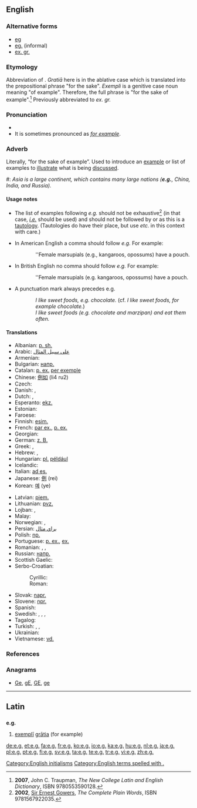 {{also|Appendix:Variations of "eg"}}
==English==

===Alternative forms===
* [[eg]]
* [[eg.]] (informal)
* [[ex. gr.]]

===Etymology===
Abbreviation of {{etyl|la}} {{term|exempli gratia|exemplī grātiā|lang=la|for example}}. ''Gratiā'' here is in the ablative case which is translated into the prepositional phrase "for the sake". ''Exempli'' is a genitive case noun meaning "of example". Therefore, the full phrase is "for the sake of example".<ref>'''2007''', John C. Traupman, ''The New College Latin and English Dictionary'', ISBN 9780553590128.</ref> Previously abbreviated to ''ex. gr.''

===Pronunciation===
* {{IPA|/iːdʒiː/}}
* It is sometimes pronounced as ''[[for example]]''.

===Adverb===
Literally, “for the sake of example”.  Used to introduce an [[example]] or list of examples to [[illustrate]] what is being [[discuss]]ed.

#: ''Asia is a large continent, which contains many large nations ('''e.g.''', China, India, and Russia).''

====Usage notes====
* The list of examples following ''e.g.'' should not be exhaustive<ref>'''2002''', [[w:Ernest Gowers|Sir Ernest Gowers]], ''The Complete Plain Words'', ISBN 9781567922035.</ref> (in that case, ''[[i.e.]]'' should be used) and should not be followed by {{term|et cetera}} or {{term|etc.}} as this is a [[tautology]].  (Tautologies do have their place, but use ''etc.'' in this context with care.)

* In American English a comma should follow ''e.g.'' For example:
:: ''Female marsupials (e.g., kangaroos, opossums) have a pouch.

* In British English no comma should follow ''e.g.'' For example:
:: ''Female marsupials (e.g. kangaroos, opossums) have a pouch.

* A punctuation mark always precedes e.g.
:: ''I like sweet foods, e.g. chocolate.''  (cf. ''I like sweet foods, for example chocolate.'')
:: ''I like sweet foods (e.g. chocolate and marzipan) and eat them often.''

====Translations====
{{trans-top|abbreviation for “for example”}}
* Albanian: [[p. sh.]] {{qualifier|[[për shembull]]}}
* Arabic: [[على سبيل المثال]]
* Armenian: {{t-|hy|օր.|tr=òr.}} {{qualifier|[[օրինակ]]}}
* Bulgarian: [[напр.]] {{qualifier|[[например]]}}
* Catalan: [[p. ex.]] [[per exemple]]
* Chinese: [[例如]] (li4 ru2)
* Czech: {{t+|cs|např.}}
* Danish: {{t+|da|f.eks.}}, {{t+|da|fx}} {{qualifier|{{t-|da|for eksempel}}}}
* Dutch: {{t+|nl|bv.}}, {{t+|nl|bijv.}} {{qualifier|{{t+|nl|bijvoorbeeld}}}}
* Esperanto: [[ekz.]] {{qualifier|[[ekzemple]]}}
* Estonian: {{t+|et|nt}}
* Faroese: {{t-|fo|t.d.}} {{qualifier|{{t-|fo|til dømis}}}}
* Finnish: [[esim.]] {{qualifier|[[esimerkiksi]]}}
* French: [[par ex.]], [[p. ex.]] {{qualifier|[[par exemple]]}}<!-- are both right? -->
* Georgian: {{t+|ka|მაგ.|tr=mag.|sc=Geor}}
* German: [[z. B.]] {{qualifier|[[zum Beispiel]]}}
* Greek: {{t+|el|π.χ.|tr=p.ch.|sc=Grek}}, {{t-|el|παραδείγματος χάριν|tr=paradeígmatos chárin|sc=Grek}}
* Hebrew: {{t-|he|לדוגמה|tr=l'dugmá}}, {{t-|he|למשל|tr=l'mashál}}
* Hungarian: [[pl.]] {{qualifier|written out}} [[például]]
* Icelandic: {{t+|is|t.d.}} {{qualifier|{{t+|is|til dæmis}}}}
* Italian: [[ad es.]] {{qualifier|[[ad esempio]]}}
* Japanese: [[例]] (rei)
* Korean: [[예]] (ye)
{{trans-mid}}
* Latvian: [[piem.]] {{qualifier|[[piemēram]]}}
* Lithuanian: [[pvz.]] {{qualifier|[[pavyzdžiui]]}}
* Lojban: {{t+|jbo|mu'u}}, {{t+|jbo|mu'a}}
* Malay: {{t|ms|mis.}}
* Norwegian: {{t+|no|f.eks.}} {{qualifier|{{t-|no|for eksempel}}}}, {{t+|no|t.d.}} {{qualifier|{{t-|no|til dømes}}}}
* Persian: [[براي مثال]]
* Polish: [[np.]] {{qualifier|[[na]] [[przykład]]}}
* Portuguese: [[p. ex.]], [[ex.]] {{qualifier|[[por exemplo]]}}
* Romanian: {{t-|ro|de exemplu}},  {{t-|ro|de ex.}},  {{t-|ro|e.g.}}
* Russian: [[напр.]] {{qualifier|[[например]]}}
* Scottish Gaelic: {{t-|gd|me}}
* Serbo-Croatian:
*: Cyrillic: {{t-|sh|нпр.}} {{qualifier|[[на]] [[пример]]}}
*: Roman: {{t-|sh|npr.}} {{qualifier|[[na]] [[primer]]}}
* Slovak: [[napr.]] {{qualifier|[[napríklad]]}}
* Slovene: [[npr.]] {{qualifier|[[na]] [[primer]]}}
* Spanish: {{t-|es|por ejemplo}}
* Swedish: {{t+|sv|t.ex.}}, {{t+|sv|t ex}}, {{t-|sv|tex.}} {{t-|sv|t. ex.}} {{qualifier|{{t+|sv|till exempel}}}}, {{t+|sv|exempelvis}}
* Tagalog: {{t+|tl|halimbawa}}
* Turkish: {{t+|tr|örneğin}},  {{t+|tr|mesela}}, {{t-|tr|örn.}}
* Ukrainian: {{t-|uk|наприклад|tr=napryklad}}
* Vietnamese: [[vd.]] {{qualifier|[[ví dụ]]}}
{{trans-bottom}}

===References===
<references/>

===Anagrams===
* [[Ge#English|Ge]], [[gE#English|gE]], [[GE#English|GE]], [[ge#English|ge]]

[[Category:English initialisms]]

[[Category:English terms spelled with .]]
----

==Latin==

==={{abbreviation|Latin}}===
'''e.g.'''

# [[exemplum#Latin|exemplī]] [[gratia|grātia]] (for example)

[[de:e.g.]]
[[et:e.g.]]
[[fa:e.g.]]
[[fr:e.g.]]
[[ko:e.g.]]
[[io:e.g.]]
[[ka:e.g.]]
[[hu:e.g.]]
[[nl:e.g.]]
[[ja:e.g.]]
[[pl:e.g.]]
[[pt:e.g.]]
[[fi:e.g.]]
[[sv:e.g.]]
[[ta:e.g.]]
[[te:e.g.]]
[[tr:e.g.]]
[[vi:e.g.]]
[[zh:e.g.]]